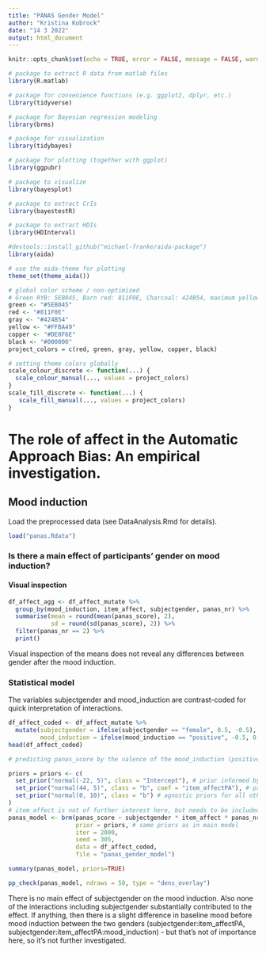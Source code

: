 ```yaml
---
title: "PANAS Gender Model"
author: "Kristina Kobrock"
date: "14 3 2022"
output: html_document
---
```


```r
knitr::opts_chunk$set(echo = TRUE, error = FALSE, message = FALSE, warning = FALSE)
```
```r
# package to extract R data from matlab files
library(R.matlab)

# package for convenience functions (e.g. ggplot2, dplyr, etc.)
library(tidyverse)

# package for Bayesian regression modeling
library(brms)

# package for visualization
library(tidybayes)

# package for plotting (together with ggplot)
library(ggpubr)

# package to visualize 
library(bayesplot)

# package to extract CrIs
library(bayestestR)

# package to extract HDIs
library(HDInterval)

#devtools::install_github("michael-franke/aida-package")
library(aida)

# use the aida-theme for plotting
theme_set(theme_aida())

# global color scheme / non-optimized
# Green RYB: 5EB045, Barn red: 811F0E, Charcoal: 424B54, maximum yellow red: FFBA49, copper crayola: DE8F6E
green <- "#5EB045"
red <- "#811F0E"
gray <- "#424B54"
yellow <- "#FFBA49"
copper <- "#DE8F6E"
black <- "#000000"
project_colors = c(red, green, gray, yellow, copper, black)

# setting theme colors globally
scale_colour_discrete <- function(...) {
  scale_colour_manual(..., values = project_colors)
}
scale_fill_discrete <- function(...) {
   scale_fill_manual(..., values = project_colors)
} 

```

# The role of affect in the Automatic Approach Bias: An empirical investigation.

## Mood induction
Load the preprocessed data (see DataAnalysis.Rmd for details).
```r
load("panas.Rdata")
```

### Is there a main effect of participants' gender on mood induction?

#### Visual inspection
```r
df_affect_agg <- df_affect_mutate %>% 
  group_by(mood_induction, item_affect, subjectgender, panas_nr) %>% 
  summarise(mean = round(mean(panas_score), 2),
            sd = round(sd(panas_score), 2)) %>% 
  filter(panas_nr == 2) %>% 
  print()
```

Visual inspection of the means does not reveal any differences between gender after the mood induction.

### Statistical model
The variables subjectgender and mood_induction are contrast-coded for quick interpretation of interactions.
```r
df_affect_coded <- df_affect_mutate %>% 
  mutate(subjectgender = ifelse(subjectgender == "female", 0.5, -0.5),
         mood_induction = ifelse(mood_induction == "positive", -0.5, 0.5))
head(df_affect_coded)
```
```r
# predicting panas_score by the valence of the mood_induction (positive/negative), panas_nr (before or after the mood induction) and subjectgender

priors = priors <- c(
  set_prior("normal(-22, 5)", class = "Intercept"), # prior informed by the data (NA means are between -20.83 and -23.62), but with a wide standard deviation
  set_prior("normal(44, 5)", class = "b", coef = "item_affectPA"), # prior informed by the data (PA means are between 20.47 and 24.52)
  set_prior("normal(0, 10)", class = "b") # agnostic priors for all other fixed effects
)
# item_affect is not of further interest here, but needs to be included in the model so that it can estimate the correct PA/NA scales
panas_model <- brm(panas_score ~ subjectgender * item_affect * panas_nr * mood_induction, # four-way interaction
                   prior = priors, # same priors as in main model
                   iter = 2000,
                   seed = 305,
                   data = df_affect_coded,
                   file = "panas_gender_model") 
```
```r
summary(panas_model, priors=TRUE)
```
```r
pp_check(panas_model, ndraws = 50, type = "dens_overlay")
```

There is no main effect of subjectgender on the mood induction. Also none of the interactions including subjectgender substantially contributed to the effect. If anything, then there is a slight difference in baseline mood before mood induction between the two genders (subjectgender:item_affectPA, subjectgender:item_affectPA:mood_induction) - but that's not of importance here, so it's not further investigated.